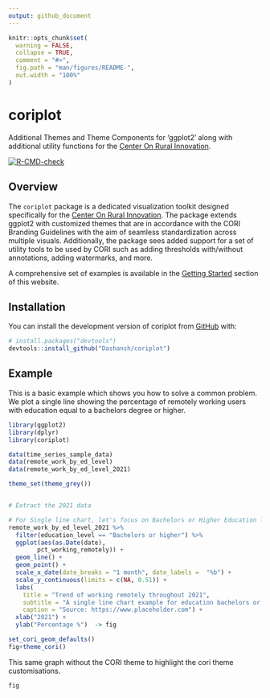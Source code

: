 ```yaml
---
output: github_document
---
```


<!-- README.md is generated from README.Rmd. Please edit that file -->

```r
knitr::opts_chunk$set(
  warning = FALSE,
  collapse = TRUE,
  comment = "#>",
  fig.path = "man/figures/README-",
  out.width = "100%"
)
```

# coriplot
Additional Themes and Theme Components for ‘ggplot2’ along with additional utility functions for the [Center On Rural Innovation](https://ruralinnovation.us/).

<!-- badges: start -->
[![R-CMD-check](https://github.com/Dashansh/coriplot/actions/workflows/check-standard.yaml/badge.svg)](https://github.com/Dashansh/coriplot/actions/workflows/check-standard.yaml)
<!-- badges: end -->

## Overview

The `coriplot` package is a dedicated visualization toolkit designed specifically for the [Center On Rural Innovation](https://ruralinnovation.us/). The package extends ggplot2 with customized themes that are in accordance with the CORI Branding Guidelines with the aim of seamless standardization across multiple visuals. Additionally, the package sees added support for a set of utility tools to be used by CORI such as adding thresholds with/without annotations, adding watermarks, and more.

A comprehensive set of examples is available in the [Getting Started](https://dashansh.github.io/coriplot/articles/coriplot.html) section of this website.

## Installation

You can install the development version of coriplot from [GitHub](https://github.com/) with:

``` r
# install.packages("devtools")
devtools::install_github("Dashansh/coriplot")
```

## Example

This is a basic example which shows you how to solve a common problem. We plot a single line showing the percentage of remotely working users with education equal to a bachelors degree or higher.

```r
library(ggplot2)
library(dplyr)
library(coriplot)

data(time_series_sample_data)
data(remote_work_by_ed_level)
data(remote_work_by_ed_level_2021)
```



```r
theme_set(theme_grey())


# Extract the 2021 data

# For Single line chart, let's focus on Bachelors or Higher Education level
remote_work_by_ed_level_2021 %>%
  filter(education_level == "Bachelors or higher") %>% 
  ggplot(aes(as.Date(date),
        pct_working_remotely)) +
  geom_line() +
  geom_point() +
  scale_x_date(date_breaks = "1 month", date_labels =  "%b") +
  scale_y_continuous(limits = c(NA, 0.51)) +
  labs(
    title = "Trend of working remotely throughout 2021",
    subtitle = "A single line chart example for education bachelors or higher",
    caption = "Source: https://www.placeholder.com") +
  xlab("2021") +
  ylab("Percentage %")  -> fig

```



```r

set_cori_geom_defaults()
fig+theme_cori()
```

This same graph without the CORI theme to highlight the cori theme customisations.
```r
fig
```
